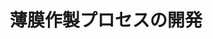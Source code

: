 ﻿---
title: "薄膜作製プロセスの開発"
category: "物質理工学院"
vol: 13
interviewee: "鯉沼 秀臣 "
url: ""
tags: ["膜","薄膜"]
pdf: "13-8.pdf"
career: ""
pdfurl: "13-8/13-8.pdf"
preface: ""
---
